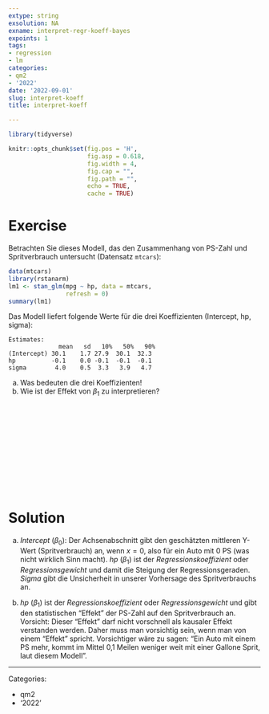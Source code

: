 ```yaml
---
extype: string
exsolution: NA
exname: interpret-regr-koeff-bayes
expoints: 1
tags:
- regression
- lm
categories:
- qm2
- '2022'
date: '2022-09-01'
slug: interpret-koeff
title: interpret-koeff

---
```




```r
library(tidyverse)

```


```r
knitr::opts_chunk$set(fig.pos = 'H',
                      fig.asp = 0.618,
                      fig.width = 4,
                      fig.cap = "", 
                      fig.path = "",
                      echo = TRUE,
                      cache = TRUE)
```





# Exercise


Betrachten Sie dieses Modell, das den Zusammenhang von PS-Zahl und Spritverbrauch untersucht (Datensatz `mtcars`):

```r
data(mtcars)
library(rstanarm)
lm1 <- stan_glm(mpg ~ hp, data = mtcars,
                refresh = 0)
summary(lm1)
```

Das Modell liefert folgende Werte für die drei Koeffizienten (Intercept, hp, sigma):

```
Estimates:
              mean   sd   10%   50%   90%
(Intercept) 30.1    1.7 27.9  30.1  32.3 
hp          -0.1    0.0 -0.1  -0.1  -0.1 
sigma        4.0    0.5  3.3   3.9   4.7 
````


a) Was bedeuten die drei Koeffizienten!
b) Wie ist der Effekt von $\beta_1$ zu interpretieren? 



</br>
</br>
</br>
</br>
</br>
</br>
</br>
</br>
</br>
</br>

# Solution

a) *Intercept* ($\beta_0$): Der Achsenabschnitt gibt den geschätzten mittleren Y-Wert (Spritverbrauch) an, wenn $x=0$, also für ein Auto mit 0 PS (was nicht wirklich Sinn macht). *hp* ($\beta_1$) ist der *Regressionskoeffizient* oder *Regressionsgewicht* und damit die Steigung der Regressionsgeraden. *Sigma* gibt die Unsicherheit in unserer Vorhersage des Spritverbrauchs an.

b) *hp* ($\beta_1$) ist der *Regressionskoeffizient* oder *Regressionsgewicht* und gibt den statistischen "Effekt" der PS-Zahl auf den Spritverbrauch an. Vorsicht: Dieser "Effekt" darf nicht vorschnell als kausaler Effekt verstanden werden. Daher muss man vorsichtig sein, wenn man von einem "Effekt" spricht. Vorsichtiger wäre zu sagen: "Ein Auto mit einem PS mehr, kommt im Mittel 0,1 Meilen weniger weit mit einer Gallone Sprit, laut diesem Modell". 




---

Categories: 

- qm2
- '2022'

